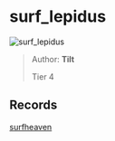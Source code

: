 
# surf_lepidus

![surf_lepidus](https://raw.githubusercontent.com/Sayt123/SurfMapPics/Maps-and-bonuses/csgo/surf_lepidus.jpg)

> Author: **Tilt**
>
> Tier 4

## Records

[surfheaven](https://surfheaven.eu/map/surf_lepidus)
